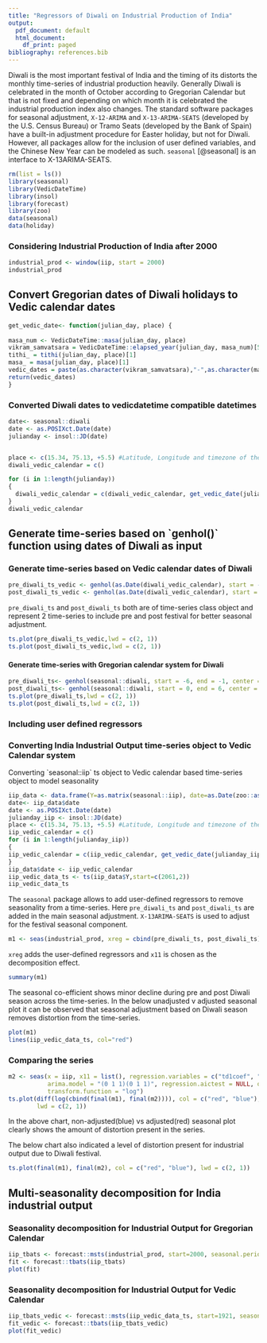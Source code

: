 ```yaml
---
title: "Regressors of Diwali on Industrial Production of India"
output:
  pdf_document: default
  html_document:
    df_print: paged
bibliography: references.bib
---
```


Diwali is the most important festival of India and the timing of its distorts the monthly time-series of industrial production heavily. Generally Diwali is celebrated in the month of October according to Gregorian Calendar but that is not fixed and depending on which month it is celebrated the industrial production index also changes. The standard software packages for seasonal adjustment, `X-12-ARIMA` and `X-13-ARIMA-SEATS` (developed by the U.S. Census Bureau) or Tramo Seats (developed by the Bank of Spain) have a built-in adjustment procedure for Easter holiday, but not for Diwali. However, all packages allow for the inclusion of user defined variables, and the Chinese New Year can be modeled as such. `seasonal` [@seasonal] is an interface to X-13ARIMA-SEATS.

```r
rm(list = ls())
library(seasonal)
library(VedicDateTime)
library(insol)
library(forecast)
library(zoo)
data(seasonal)
data(holiday)
```

### Considering Industrial Production of India after 2000

```r
industrial_prod <- window(iip, start = 2000)
industrial_prod
```

## Convert Gregorian dates of Diwali holidays to Vedic calendar dates

```r
get_vedic_date<- function(julian_day, place) {
  
masa_num <- VedicDateTime::masa(julian_day, place)
vikram_samvatsara = VedicDateTime::elapsed_year(julian_day, masa_num)[5]
tithi_ = tithi(julian_day, place)[1]
masa_ = masa(julian_day, place)[1]
vedic_dates = paste(as.character(vikram_samvatsara),"-",as.character(masa_),"-",as.character(tithi_), sep = "") 
return(vedic_dates)
}
```

### Converted Diwali dates to vedicdatetime compatible datetimes

```r
date<- seasonal::diwali
date <- as.POSIXct.Date(date)
julianday <- insol::JD(date)


place <- c(15.34, 75.13, +5.5) #Latitude, Longitude and timezone of the location
diwali_vedic_calendar = c()

for (i in 1:length(julianday)) 
{
  diwali_vedic_calendar = c(diwali_vedic_calendar, get_vedic_date(julianday[i], place))
}
diwali_vedic_calendar
```

## Generate time-series based on \`genhol()\` function using dates of Diwali as input

### Generate time-series based on Vedic calendar dates of Diwali

```r
pre_diwali_ts_vedic <- genhol(as.Date(diwali_vedic_calendar), start = -6, end = -1, center = "mean")
post_diwali_ts_vedic <- genhol(as.Date(diwali_vedic_calendar), start = 0, end = 6, center = "mean")
```

`pre_diwali_ts` and `post_diwali_ts` both are of time-series class object and represent 2 time-series to include pre and post festival for better seasonal adjustment.

```r
ts.plot(pre_diwali_ts_vedic,lwd = c(2, 1))
ts.plot(post_diwali_ts_vedic,lwd = c(2, 1))
```

#### Generate time-series with Gregorian calendar system for Diwali

```r
pre_diwali_ts<- genhol(seasonal::diwali, start = -6, end = -1, center = "mean")
post_diwali_ts<- genhol(seasonal::diwali, start = 0, end = 6, center = "mean")
ts.plot(pre_diwali_ts,lwd = c(2, 1))
ts.plot(post_diwali_ts,lwd = c(2, 1))
```

### Including user defined regressors

### Converting India Industrial Output time-series object to Vedic Calendar system

Converting \`seasonal::iip\` ts object to Vedic calendar based time-series object to model seasonality\

```r
iip_data <- data.frame(Y=as.matrix(seasonal::iip), date=as.Date(zoo::as.yearmon(time(seasonal::iip))))
date<- iip_data$date
date <- as.POSIXct.Date(date)
julianday_iip <- insol::JD(date)
place <- c(15.34, 75.13, +5.5) #Latitude, Longitude and timezone of the location
iip_vedic_calendar = c()
for (i in 1:length(julianday_iip)) 
{
iip_vedic_calendar = c(iip_vedic_calendar, get_vedic_date(julianday_iip[i], place))
}
iip_data$date <- iip_vedic_calendar
iip_vedic_data_ts <- ts(iip_data$Y,start=c(2061,2))
iip_vedic_data_ts
```

The `seasonal` package allows to add user-defined regressors to remove seasonality from a time-series. Here `pre_diwali_ts` and `post_diwali_ts` are added in the main seasonal adjustment. `X-13ARIMA-SEATS` is used to adjust for the festival seasonal component.

```r
m1 <- seas(industrial_prod, xreg = cbind(pre_diwali_ts, post_diwali_ts), regression.usertype = "holiday", x11 = list())
```

`xreg` adds the user-defined regressors and `x11` is chosen as the decomposition effect.

```r
summary(m1)
```

The seasonal co-efficient shows minor decline during pre and post Diwali season across the time-series. In the below unadjusted v adjusted seasonal plot it can be observed that seasonal adjustment based on Diwali season removes distortion from the time-series.

```r
plot(m1)
lines(iip_vedic_data_ts, col="red")
```

### Comparing the series

```r
m2 <- seas(x = iip, x11 = list(), regression.variables = c("td1coef", "ls2008.Nov"), 
           arima.model = "(0 1 1)(0 1 1)", regression.aictest = NULL, outlier = NULL, 
           transform.function = "log")
ts.plot(diff(log(cbind(final(m1), final(m2)))), col = c("red", "blue"), 
        lwd = c(2, 1))
```

In the above chart, non-adjusted(blue) vs adjusted(red) seasonal plot clearly shows the amount of distortion present in the series.

The below chart also indicated a level of distortion present for industrial output due to Diwali festival.

```r
ts.plot(final(m1), final(m2), col = c("red", "blue"), lwd = c(2, 1))
```

## Multi-seasonality decomposition for India industrial output

### Seasonality decomposition for Industrial Output for Gregorian Calendar

```r
iip_tbats <- forecast::msts(industrial_prod, start=2000, seasonal.periods = c(1))
fit <- forecast::tbats(iip_tbats)
plot(fit)
```

### Seasonality decomposition for Industrial Output for Vedic Calendar

```r

iip_tbats_vedic <- forecast::msts(iip_vedic_data_ts, start=1921, seasonal.periods = c(1))
fit_vedic <- forecast::tbats(iip_tbats_vedic)
plot(fit_vedic)
```
